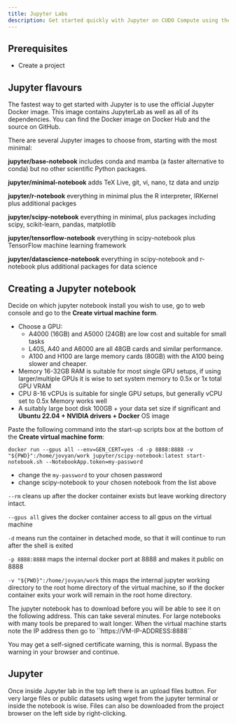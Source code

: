 ```yaml
---
title: Jupyter Labs
description: Get started quickly with Jupyter on CUDO Compute using the official Jupyter Docker image.
---
```


## Prerequisites

- Create a project

## Jupyter flavours

The fastest way to get started with Jupyter is to use the official Jupyter Docker image. This image contains JupyterLab as well as all of its dependencies. You can find the Docker image on Docker Hub and the source on GitHub.

There are several Jupyter images to choose from, starting with the most minimal:

**jupyter/base-notebook** includes conda and mamba (a faster alternative to conda) but no other scientific Python packages.

**jupyter/minimal-notebook** adds TeX Live, git, vi, nano, tz data and unzip

**jupyter/r-notebook** everything in minimal plus the R interpreter, IRKernel plus additional packges

**jupyter/scipy-notebook** everything in minimal, plus packages including scipy, scikit-learn, pandas, matplotlib

**jupyter/tensorflow-notebook** everything in scipy-notebook plus TensorFlow machine learning framework

**jupyter/datascience-notebook** everything in scipy-notebook and r-notebook plus additional packages for data science

## Creating a Jupyter notebook
Decide on which jupyter notebook install you wish to use, go to web console and go to the **Create virtual machine form**.
- Choose a GPU:
    - A4000 (16GB) and A5000 (24GB) are low cost and suitable for small tasks
    - L40S, A40 and A6000 are all 48GB cards and similar performance.
    - A100 and H100 are large memory cards (80GB) with the A100 being slower and cheaper.
- Memory 16-32GB RAM is suitable for most single GPU setups, if using larger/multiple GPUs it is wise to set system memory to 0.5x or 1x total GPU VRAM
- CPU 8-16 vCPUs is suitable for single GPU setups, but generally vCPU set to 0.5x Memory works well
- A suitably large boot disk 100GB + your data set size if significant and **Ubuntu 22.04 + NVIDIA drivers + Docker** OS image

Paste the following command into the start-up scripts box at the bottom of the **Create virtual machine form**:

```shell
docker run --gpus all --env=GEN_CERT=yes -d -p 8888:8888 -v "${PWD}":/home/jovyan/work jupyter/scipy-notebook:latest start-notebook.sh --NotebookApp.token=my-password
```

- change the ``my-password`` to your chosen password
- change scipy-notebook to your chosen notebook from the list above

``--rm`` cleans up after the docker container exists but leave working directory intact.

``--gpus all`` gives the docker container access to all gpus on the virtual machine

``-d`` means run the container in detached mode, so that it will continue to run after the shell is exited

``-p 8888:8888`` maps the internal docker port at 8888 and makes it public on 8888

``-v "${PWD}":/home/jovyan/work`` this maps the internal jupyter working directory to the root home directory of the virtual machine,
so if the docker container exits your work will remain in the root home directory.

<Note>
The jupyter notebook has to download before you will be able to see it on the following address. This can take several minutes. For large notebooks with many tools be prepared to wait longer.
</Note>
When the virtual machine starts note the IP address then go to ``https://VM-IP-ADDRESS:8888``

You may get a self-signed certificate warning, this is normal. Bypass the warning in your browser and continue.

## Jupyter
Once inside Jupyter lab in the top left there is an upload files button. For very large files or public datasets using wget from the jupyter terminal or inside the notebook is wise.
Files can also be downloaded from the project browser on the left side by right-clicking.
